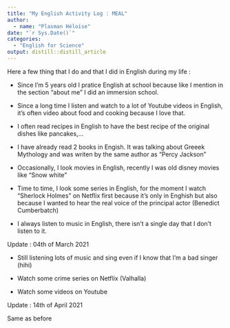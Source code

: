 ```yaml
---
title: "My English Activity Log : MEAL"
author:
  - name: "Plasman Héloïse" 
date: "`r Sys.Date()`"
categories:
  - "English for Science"
output: distill::distill_article
---
```


Here a few thing that I do and that I did in English during my life : 

* Since I'm 5 years old I pratice English at school because like I mention in the section "about me" I did an immersion school. 

* Since a long time I listen and watch to a lot of Youtube videos in English, it's often video about food and cooking because I love that. 

* I often read recipes in English to have the best recipe of the original dishes like pancakes,...

* I have already read 2 books in Engish. It was talking about Greeek Mythology and was writen by the same author as "Percy Jackson"

* Occasionally, I look movies in English, recently I was old disney movies like "Snow white"

* Time to time, I look some series in English, for the moment I watch "Sherlock Holmes" on Netflix first because it's only in Enghish but also because I wanted to hear the real voice of the principal actor (Benedict Cumberbatch)

* I always listen to music in English, there isn't a single day that I don't listen to it. 


Update : 04th of March 2021

* Still listening lots of music and sing even if I know that I'm a bad singer (hihi)

* Watch some crime series on Netflix (Valhalla)

* Watch some videos on Youtube 


Update : 14th of April 2021

Same as before
